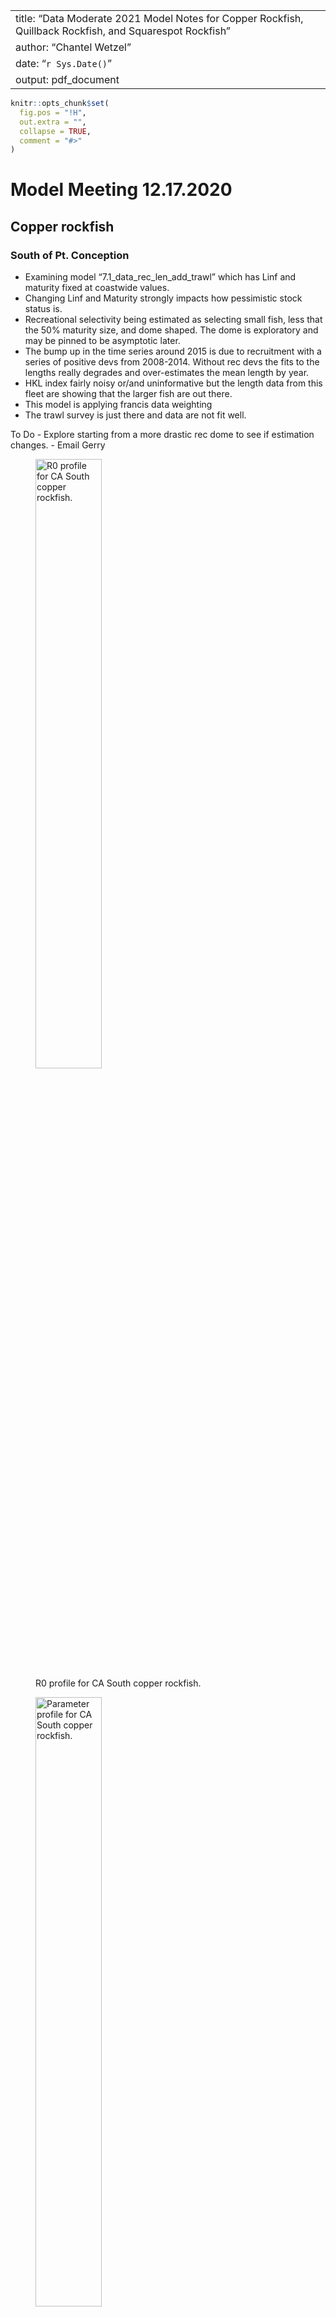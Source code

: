 
---
title: "Data Moderate 2021 Model Notes for Copper Rockfish, Quillback Rockfish, and Squarespot Rockfish"
author: "Chantel Wetzel"
date: "`r Sys.Date()`"
output: pdf_document
---

```r
knitr::opts_chunk$set(
  fig.pos = "!H",
  out.extra = "",
  collapse = TRUE,
  comment = "#>"
)
```


# Model Meeting 12.17.2020

## Copper rockfish

### South of Pt. Conception
- Examining model "7.1_data_rec_len_add_trawl" which has Linf and maturity fixed at coastwide values.
- Changing Linf and Maturity strongly impacts how pessimistic stock status is.
- Recreational selectivity being estimated as selecting small fish, less that the 50% maturity size, and dome shaped.  The dome is exploratory and may be pinned to be asymptotic later.
- The bump up in the time series around 2015 is due to recruitment with a series of positive devs from 2008-2014. Without rec devs the fits to the lengths really degrades and over-estimates the mean length by year. 
- HKL index fairly noisy or/and uninformative but the length data from this fleet are showing that the larger fish are out there. 
- This model is applying francis data weighting
- The trawl survey is just there and data are not fit well.

To Do
- Explore starting from a more drastic rec dome to see if estimation changes.
- Email Gerry


![R0 profile for CA South copper rockfish.\label{fig:r0-sca}](N://Assessments/CurrentAssessments/DataModerate_2021/copper_rockfish/models/ca_s_pt_c/7.1_data_rec_len_add_trawl_profile_SR_LN(R0)/R0_profile_ca_s_pt_c.png){width=50% height=50%}

![Parameter profile for CA South copper rockfish.\label{fig:para-sca}](N://Assessments/CurrentAssessments/DataModerate_2021/copper_rockfish/models/ca_s_pt_c/7.1_data_rec_len_add_trawl_profile_SR_LN(R0)/parameter_panel_SR_LN(R0).png){width=50% height=50%}


\pagebreak

### North of Pt. Conception
- Examing model "5.1_data_rec_len_trawl_survey"
- Blocked commercial selectivity shifting to smaller fish in recent years (2009+). The change in mean length was not able to be explained fully due to strong recruitment.
- Really clear evidence of a strong ~2008 recruitment and without devs poor mean length fits and residual patterns. However, the size of the rec dev in ~2008 is resulting in a strong uptick of the stock (above target) and without in the precautionary zone. 
- DM data weighting

To Do 
- Shorten the rec devs time series.

![R0 profile for CA North copper rockfish.\label{fig:r0-nca}](N://Assessments/CurrentAssessments/DataModerate_2021/copper_rockfish/models/ca_n_pt_c/5.1_data_rec_len_trawl_survey_profile_SR_LN(R0)/R0_profile_ca_n_pt_c.png){width=50% height=50%}

![Parameter profile for California North copper rockfish.\label{fig:para-nca}](N://Assessments/CurrentAssessments/DataModerate_2021/copper_rockfish/models/ca_n_pt_c/5.1_data_rec_len_trawl_survey_profile_SR_LN(R0)/parameter_panel_SR_LN(R0).png){width=50% height=50%}

\pagebreak

### Oregon
- Examining model "2.4_recdevs_early_est_p1_only_block"
- Recreational selectivity blocked periods: start - 1999 and 2000 - end.
- Released fish - I had not initially included these lengths (I think I looked at the CA released lengths which were really small) but adding these few lengths in as a ghost fleet show that they are not really different from the retained fish (when there are more than a few samples in a year). We should talk with Ali more about why an angler would release a fish on a trip. 
- There does not seem to be enough information to estimate rec devs however without devs the stock is estimated unfished with a large R0 and with devs on estimated in the precautionary zone with a much more reasonable R0.

To Do
- Remove block for the current model.
- Add age data and see how the recruitment changes.
- Check log(R0) black rockfish, china - central ~4.5, china north ~3.5, and blue rockfish.

![R0 profile for Oregon copper rockfish.\label{fig:r0-or}](N://Assessments/CurrentAssessments/DataModerate_2021/copper_rockfish/models/or/2.4_recdevs_early_est_p1_only_block_profile_SR_LN(R0)/R0_profile_or.png){width=50% height=50%}


![Parameter profile for Oregon copper rockfish.\label{fig:para-or}](N://Assessments/CurrentAssessments/DataModerate_2021/copper_rockfish/models/or/2.4_recdevs_early_est_p1_only_block_profile_SR_LN(R0)/parameter_panel_SR_LN(R0).png){width=50% height=50%}

\pagebreak

### Washington
- Looking at a model without rec devs "5.1.1_selex_cv_fixed"
- While allowing domed-selectivity there is likely little impact of this and will likely be pinned asymptotic.
- Estimating rec devs vs. not results in fairly dramatic model differences.  The rec devs are likely being driven entirely by the catches rather than information in the lengths. When estimating rec devs there are some very large series of recruitment around 2000 and then all negative for the years after. There is a trade-off between recruitment and selectivity where: No devs -> left shifted selectivity, Rec devs -> right shifted selectivity
- Apply francis data weighting.

![R0 profile for Washington copper rockfish.\label{fig:r0-wa}](N://Assessments/CurrentAssessments/DataModerate_2021/copper_rockfish/models/wa/5.1.1_selex_cv_fixed_profile_SR_LN(R0)/R0_profile_wa.png){width=50% height=50%}

![Parameter profile for Washington copper rockfish.\label{fig:para-wa}](N://Assessments/CurrentAssessments/DataModerate_2021/copper_rockfish/models/wa/5.1.1_selex_cv_fixed_profile_SR_LN(R0)/parameter_panel_SR_LN(R0).png){width=50% height=50%}

\pagebreak

## Quillback rockfish

### California
- Period of high recruitment in the 1990s followed by a dip in recent years.  These patterns appear to be really driven by the catch.  
- Possible sensitivity - apply a smoother through the catch time series and evaluate what the model does to recruitment. In theory, the removals should be similar applying a smoother but would allow you to possibly decouple recruitment and catches.


### Oregon
- Seeing really large recruitment around 1997 and again possibly around 2013 which are supported by the length data.

### Washington

- Recruitment devs appear to be tracking catches with catches spiking in select years. 
- Francis and MI data weighting has been explored so far, but not DM yet.
- The recruitment deviations are likely also being driven by an increase in mean lengths in recent years which the model is explaining by having a string of negative recruitments. 


## Squarespot rockfish
- Examining model "2.4_rec_devs_2010"
- Max age set at 34 based on 95% quantile of ages
- Tried restricting rec dev estimates to only the recent years based on some estimates in early years that look uninformed. The challenge of estimation here appears to be that we don't see small incoming fish (likely because they are small even when "grown"), however, the does appear to be a change in the population based on the hkl index and a slight change in mean length between 2016-2018. Without rec devs the model estimates a fairly unfished stock up until recent years where catches have spiked which does not fit the hkl index (flat line).
- NWFSC HKL index shows a sharp increase between 2015-2018
- Francis weighting applied so far (not re-weighted with the most recent runs).
- No rec devs: R0 = 6.6, SB0 = 40.9, Depl 2021 = 0.65, Catch spr = 20.8 mt
- Only recent devs: R0 = 5.5, SB0 = 13.1, Depl 2021 = 4.8, Catch spr = 6.9 mt

To Do
- Double or triple the lambda on the composition data. 
- Try the DM
- Change the min max rec devs allowed in the ctl
- Reduce sigma R back to 0.60.

